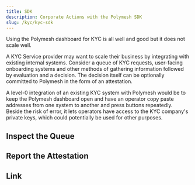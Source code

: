 ```yaml
---
title: SDK
description: Corporate Actions with the Polymesh SDK
slug: /kyc/kyc-sdk
---
```


Using the Polymesh dashboard for KYC is all well and good but it does not scale well.

A KYC Service provider may want to scale their business by integrating with existing internal systems. Consider a queue of KYC requests, user-facing onboarding systems and other methods of gathering information followed by evaluation and a decision. The decision itself can be optionally committed to Polymesh in the form of an attestation.

A level-0 integration of an existing KYC system with Polymesh would be to keep the Polymesh dashboard open and have an operator copy paste addresses from one system to another and press buttons repeatedly. Beside the risk of error, it lets operators have access to the KYC company's private keys, which could potentially be used for other purposes.

## Inspect the Queue

## Report the Attestation

## Link
